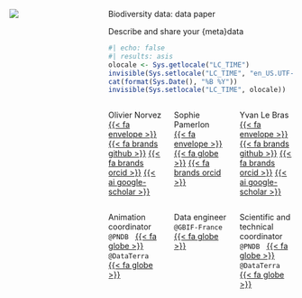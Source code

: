 ::: {.title-slide-container}
::: {.title-slide-content}
:::: {.columns}

<!-- Title slide logo -->
::: {.column .logo width="32%"}
![](images/logo-title-slide.png)
:::

<!-- Title slide content -->
::: {.column .information width="68%"}

::: {.title}
Biodiversity data: data paper
:::

::: {.subtitle}
Describe and share your {meta}data
:::

::: {.date}
```r
#| echo: false
#| results: asis
olocale <- Sys.getlocale("LC_TIME")
invisible(Sys.setlocale("LC_TIME", "en_US.UTF-8"))
cat(format(Sys.Date(), "%B %Y"))
invisible(Sys.setlocale("LC_TIME", olocale))
```
:::

:::: {.columns .authors}

::: {.column .author width="32%"}
Olivier Norvez<br/>
[{{< fa envelope >}}](mailto:olivier.norvez@data-terra.org)
[{{< fa brands github >}}](https://github.com/onorvez)
[{{< fa brands orcid >}}](https://orcid.org/0000-0001-8734-3265)
[{{< ai google-scholar >}}](https://scholar.google.fr/citations?user=0HfITX4AAAAJ&hl)
:::

::: {.column .author width="32%"}
Sophie Pamerlon<br/>
[{{< fa envelope >}}](mailto:sophie.pamerlon@mnhn.fr)
[{{< fa globe >}}](http://www.gbif.fr/)
[{{< fa brands orcid >}}](https://orcid.org/0000-0003-4736-7419)
:::

::: {.column .author width="32%"}

Yvan Le Bras<br/>
[{{< fa envelope >}}](mailto:rdev.nc@gmail.com)
[{{< fa brands github >}}](https://github.com/yvanlebras)
[{{< fa brands orcid >}}](https://orcid.org/0000-0002-8504-068X)
[{{< ai google-scholar >}}](https://scholar.google.fr/citations?user=PVBOyvYAAAAJ&hl)
:::

<!-- Close {.columns .authors} -->
::::

:::: {.columns .affiliations}

::: {.column .affiliation width="32%"}
Animation coordinator
<br/>
<code>@PNDB</code>
&nbsp;
[{{< fa globe >}}](https://www.pndb.fr/)
<br/>
<code>@DataTerra</code>
&nbsp;
[{{< fa globe >}}](https://www.data-terra.org/)
:::

::: {.column .affiliation width="32%"}
Data engineer
<br/>
<code>@GBIF-France</code>
&nbsp;
[{{< fa globe >}}](http://www.gbif.fr/)
:::

::: {.column .affiliation width="32%"}
Scientific and technical coordinator
<br/>
<code>@PNDB</code>
&nbsp;
[{{< fa globe >}}](https://www.pndb.fr/)
<br/>
<code>@DataTerra</code>
&nbsp;
[{{< fa globe >}}](https://www.data-terra.org/)
:::



<!-- Close {.columns .affiliations} -->
::::

<!-- Close {.column .information} -->
:::

<!-- Close {.columns} -->
::::

<!-- Close {.title-slide-content} -->
:::

<!-- Close {.title-slide-container} -->
:::
